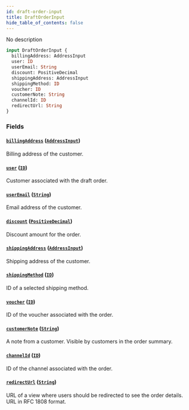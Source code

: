 ```yaml
---
id: draft-order-input
title: DraftOrderInput
hide_table_of_contents: false
---
```


No description

```graphql
input DraftOrderInput {
  billingAddress: AddressInput
  user: ID
  userEmail: String
  discount: PositiveDecimal
  shippingAddress: AddressInput
  shippingMethod: ID
  voucher: ID
  customerNote: String
  channelId: ID
  redirectUrl: String
}
```

### Fields

#### [`billingAddress`](#) ([`AddressInput`](../../../developer/api-reference/inputs/address-input))

Billing address of the customer.

#### [`user`](#) ([`ID`](../../../developer/api-reference/scalars/id))

Customer associated with the draft order.

#### [`userEmail`](#) ([`String`](../../../developer/api-reference/scalars/string))

Email address of the customer.

#### [`discount`](#) ([`PositiveDecimal`](../../../developer/api-reference/scalars/positive-decimal))

Discount amount for the order.

#### [`shippingAddress`](#) ([`AddressInput`](../../../developer/api-reference/inputs/address-input))

Shipping address of the customer.

#### [`shippingMethod`](#) ([`ID`](../../../developer/api-reference/scalars/id))

ID of a selected shipping method.

#### [`voucher`](#) ([`ID`](../../../developer/api-reference/scalars/id))

ID of the voucher associated with the order.

#### [`customerNote`](#) ([`String`](../../../developer/api-reference/scalars/string))

A note from a customer. Visible by customers in the order summary.

#### [`channelId`](#) ([`ID`](../../../developer/api-reference/scalars/id))

ID of the channel associated with the order.

#### [`redirectUrl`](#) ([`String`](../../../developer/api-reference/scalars/string))

URL of a view where users should be redirected to see the order details. URL in RFC 1808 format.
